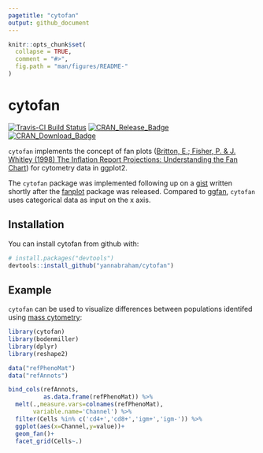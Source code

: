 ```yaml
---
pagetitle: "cytofan"
output: github_document
---
```


<!-- README.md is generated from README.Rmd. Please edit that file -->

```r
knitr::opts_chunk$set(
  collapse = TRUE,
  comment = "#>",
  fig.path = "man/figures/README-"
)
```

# cytofan

[![Travis-CI Build Status](https://travis-ci.org/yannabraham/cytofan.svg?branch=master)](https://travis-ci.org/yannabraham/cytofan)
[![CRAN_Release_Badge](http://www.r-pkg.org/badges/version-ago/cytofan)](https://CRAN.R-project.org/package=cytofan)
[![CRAN_Download_Badge](http://cranlogs.r-pkg.org/badges/cytofan)](https://CRAN.R-project.org/package=cytofan)

`cytofan` implements the concept of fan plots ([Britton, E.; Fisher, P. & J. Whitley (1998) The Inflation Report Projections: Understanding the Fan Chart](https://www.bankofengland.co.uk/quarterly-bulletin/1998/q1/the-inflation-report-projections-understanding-the-fan-chart)) for cytometry data in ggplot2.

The `cytofan` package was implemented following up on a [gist](https://gist.github.com/yannabraham/6f8474ab32e8eec63c2e) written shortly after the [fanplot](https://cran.r-project.org/web/packages/fanplot/index.html) package was released. Compared to [ggfan](https://cran.r-project.org/web/packages/ggfan/index.html), `cytofan` uses categorical data as input on the x axis.

## Installation

You can install cytofan from github with:

```r
# install.packages("devtools")
devtools::install_github("yannabraham/cytofan")
```

## Example

`cytofan` can be used to visualize differences between populations identifed using [mass cytometry](http://www.nature.com/nbt/journal/v30/n9/full/nbt.2317.html):

```r
library(cytofan)
library(bodenmiller)
library(dplyr)
library(reshape2)

data("refPhenoMat")
data("refAnnots")

bind_cols(refAnnots,
          as.data.frame(refPhenoMat)) %>%
  melt(.,measure.vars=colnames(refPhenoMat),
       variable.name='Channel') %>%
  filter(Cells %in% c('cd4+','cd8+','igm+','igm-')) %>%
  ggplot(aes(x=Channel,y=value))+
  geom_fan()+
  facet_grid(Cells~.)
```
